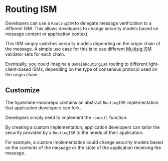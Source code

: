 # Routing ISM

Developers can use a `RoutingISM` to delegate message verification to a different ISM. This allows developers to change security models based on message content or application context.

This ISM simply switches security models depending on the origin chain of the message. A simple use case for this is to use different [Multisig ISM](multisig-ISM.mdx) validator sets for each chain.

Eventually, you could imagine a `DomainRoutingIsm` routing to different light-client-based ISMs, depending on the type of consensus protocol used on the origin chain.

## Customize

The hyperlane-monorepo contains an abstract `RoutingISM` implementation that application developers can fork.

Developers simply need to implement the `route()` function.

By creating a custom implementation, application developers can tailor the security provided by a `RoutingISM` to the needs of their application.

For example, a custom implementation could change security models based on the contents of the message or the state of the application receiving the message.
